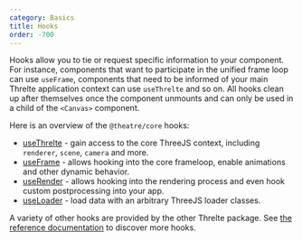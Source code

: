 ```yaml
---
category: Basics
title: Hooks
order: -700
---
```


Hooks allow you to tie or request specific information to your component. For instance, components
that want to participate in the unified frame loop can use `useFrame`, components that need to be informed
of your main Threlte application context can use `useThrelte` and so on. All hooks clean up after themselves
once the component unmounts and can only be used in a child of the `<Canvas>` component.

Here is an overview of the `@theatre/core` hooks:

- [useThrelte](/docs/reference/core/use-threlte) - gain access to the core ThreeJS context, including `renderer`, `scene`, `camera` and more.
- [useFrame](/docs/reference/core/use-frame) - allows hooking into the core frameloop, enable animations and other dynamic behavior.
- [useRender](/docs/reference/core/use-render) - allows hooking into the rendering process and even hook custom postprocessing into your app.
- [useLoader](/docs/reference/core/use-loader) - load data with an arbitrary ThreeJS loader classes.

A variety of other hooks are provided by the other Threlte package. See [the reference documentation](/docs/learn/getting-started/introduction) to discover more hooks.
